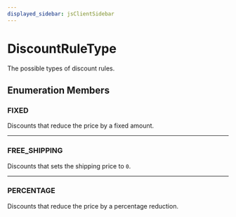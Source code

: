 ```yaml
---
displayed_sidebar: jsClientSidebar
---
```



# DiscountRuleType

The possible types of discount rules.

## Enumeration Members

### FIXED

Discounts that reduce the price by a fixed amount.

___

### FREE\_SHIPPING

Discounts that sets the shipping price to `0`.

___

### PERCENTAGE

Discounts that reduce the price by a percentage reduction.
